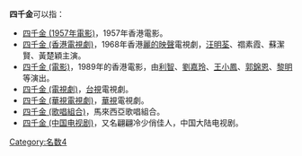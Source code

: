 '''四千金'''可以指：
* [[四千金_(1957年電影)|四千金 (1957年電影)]]，1957年香港電影。
* [[四千金_(香港電視劇)|四千金 (香港電視劇)]]，1968年香港[[麗的映聲|麗的映聲]]電視劇，[[汪明荃|汪明荃]]、禤素霞、蘇潔賢、黃楚穎主演。
* [[四千金_(電影)|四千金 (電影)]]，1989年的香港電影，由[[利智|利智]]、[[劉嘉玲|劉嘉玲]]、[[王小鳳_(演員)|王小鳳]]、[[郭錦恩|郭錦恩]]、[[黎明|黎明]]等演出。
* [[四千金_(電視劇)|四千金 (電視劇)]]，[[台視|台視]]電視劇。
* [[四千金_(華視電視劇)|四千金 (華視電視劇)]]，[[華視|華視]]電視劇。
* [[四千金_(歌唱組合)|四千金 (歌唱組合)]]，馬來西亞歌唱組合。
* [[四千金_(中国电视剧)|四千金 (中国电视剧)]]，又名翩翩冷少俏佳人，中国大陆电视剧。

{{disambig|S四|Cat=三字作品消歧义}}

[[Category:名数4|Category:名数4]]